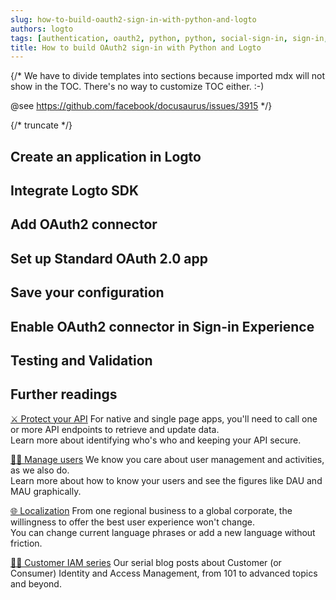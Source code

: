 ```yaml
---
slug: how-to-build-oauth2-sign-in-with-python-and-logto
authors: logto
tags: [authentication, oauth2, python, python, social-sign-in, sign-in, login]
title: How to build OAuth2 sign-in with Python and Logto
---
```


{/*
  We have to divide templates into sections because imported mdx will not show in the TOC.
  There's no way to customize TOC either. :-)

  @see https://github.com/facebook/docusaurus/issues/3915
*/}



{/* truncate */}

<Intro connector={connector} sdk="Python" link="https://www.python.org/" />

## Create an application in Logto

<CreateApplication type="Traditional web" framework="Flask" />

## Integrate Logto SDK

<IntegrateSdk />

## Add OAuth2 connector

<AddSocialConnector connector={connector} />

## Set up Standard OAuth 2.0 app

<ConnectorGuide />

## Save your configuration

<SaveYourConfiguration connector={connector} />

## Enable OAuth2 connector in Sign-in Experience

<EnableSocialConnector connector={connector} />

## Testing and Validation

<TestingAndValidation connector={connector} sdk="Python" />

## Further readings

[⚔️ Protect your API](/docs/recipes/protect-your-api/) For native and single page apps, you'll need to call one or more API endpoints to retrieve and update data.<br/>
Learn more about identifying who's who and keeping your API secure.

[🧑‍🚀 Manage users](/docs/recipes/manage-users/) We know you care about user management and activities, as we also do.<br/>
Learn more about how to know your users and see the figures like DAU and MAU graphically.

[🌐 Localization](/docs/recipes/customize-sie/localized-language) From one regional business to a global corporate, the willingness to offer the best user experience won't change.<br/>
You can change current language phrases or add a new language without friction.

[🧑‍🎓 Customer IAM series](/blog/tags/ciam) Our serial blog posts about Customer (or Consumer) Identity and Access Management, from 101 to advanced topics and beyond.
